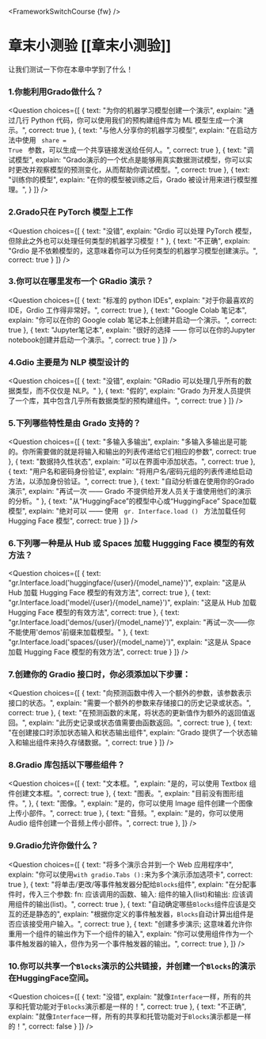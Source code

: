<FrameworkSwitchCourse {fw} />

<!-- DISABLE-FRONTMATTER-SECTIONS -->

# 章末小测验 [[章末小测验]]

<CourseFloatingBanner
    chapter={7}
    classNames="absolute z-10 right-0 top-0"
/>

让我们测试一下你在本章中学到了什么！

### 1.你能利用Grado做什么？
<Question
	choices={[
        {
			text: "为你的机器学习模型创建一个演示",
			explain: "通过几行 Python 代码，你可以使用我们的预构建组件库为 ML 模型生成一个演示。",
			correct: true
		},
		{
			text: "与他人分享你的机器学习模型",
			explain: "在启动方法中使用 <code> share = True </code> 参数，可以生成一个共享链接发送给任何人。",
            correct: true
		},
		{
			text: "调试模型",
			explain: "Grado演示的一个优点是能够用真实数据测试模型，你可以实时更改并观察模型的预测变化，从而帮助你调试模型。",
			correct: true
		},
		{
			text: "训练你的模型",
			explain: "在你的模型被训练之后，Grado 被设计用来进行模型推理。",
		}
	]}
/>

### 2.Grado只在 PyTorch 模型上工作
<Question
	choices={[
        {
			text: "没错",
			explain: "Grdio 可以处理 PyTorch 模型，但除此之外也可以处理任何类型的机器学习模型！"
        },
        {
			text: "不正确",
			explain: "Grdio 是不依赖模型的，这意味着你可以为任何类型的机器学习模型创建演示。",
			correct: true
        }
	]}
/>

### 3.你可以在哪里发布一个 GRadio 演示？
<Question
	choices={[
        {
			text: "标准的 python IDEs",
			explain: "对于你最喜欢的 IDE，Grdio 工作得非常好。",
            correct: true
        },
        {
			text: "Google Colab 笔记本",
			explain: "你可以在你的 Google colab 笔记本上创建并启动一个演示。",
			correct: true
        },
        {
			text: "Jupyter笔记本",
			explain: "很好的选择 —— 你可以在你的Jupyter notebook创建并启动一个演示。",
			correct: true
        }
	]}
/>

### 4.Gdio 主要是为 NLP 模型设计的
<Question
	choices={[
        {
			text: "没错",
			explain: "GRadio 可以处理几乎所有的数据类型，而不仅仅是 NLP。"
        },
        {
			text: "假的",
			explain: "Grado 为开发人员提供了一个库，其中包含几乎所有数据类型的预构建组件。",
            correct: true
        }
	]}
/>

### 5.下列哪些特性是由 Grado 支持的？
<Question
	choices={[
        {
			text: "多输入多输出",
			explain: "多输入多输出是可能的。你所需要做的就是将输入和输出的列表传递给它们相应的参数",
            correct: true
        },
        {
			text: "数据持久性状态",
			explain: "可以在界面中添加状态。",
			correct: true
        },
        {
			text: "用户名和密码身份验证",
			explain: "将用户名/密码元组的列表传递给启动方法，以添加身份验证。",
			correct: true
        },
        {
			text: "自动分析谁在使用你的Grado演示",
			explain: "再试一次 —— Grado 不提供给开发人员关于谁使用他们的演示的分析。"
        },
        {
			text: "从“HuggingFace”的模型中心或“HuggingFace” Space加载模型",
			explain: "绝对可以 —— 使用 <code> gr. Interface.load () </code> 方法加载任何 Hugging Face 模型",
			correct: true
        }
	]}
/>

### 6.下列哪一种是从 Hub 或 Spaces 加载 Huggging Face 模型的有效方法？
<Question
	choices={[
        {
			text: "gr.Interface.load('huggingface/{user}/{model_name}')",
			explain: "这是从 Hub 加载 Hugging Face 模型的有效方法",
            correct: true
        },
        {
			text: "gr.Interface.load('model/{user}/{model_name}')",
			explain: "这是从 Hub 加载 Hugging Face 模型的有效方法",
			correct: true
        },
        {
			text: "gr.Interface.load('demos/{user}/{model_name}')",
			explain: "再试一次——你不能使用'demos'前缀来加载模型。"
        },
        {
			text: "gr.Interface.load('spaces/{user}/{model_name}')",
			explain: "这是从 Space 加载 Hugging Face 模型的有效方法",
			correct: true
        }
	]}
/>

### 7.创建你的 Gradio 接口时，你必须添加以下步骤：
<Question
	choices={[
        {
			text: "向预测函数中传入一个额外的参数，该参数表示接口的状态。",
			explain: "需要一个额外的参数来存储接口的历史记录或状态。",
            correct: true
        },
        {
			text: "在预测函数的末尾，将状态的更新值作为额外的返回值返回。",
			explain: "此历史记录或状态值需要由函数返回。",
            correct: true
        },
        {
			text: "在创建接口时添加状态输入和状态输出组件",
			explain: "Grado 提供了一个状态输入和输出组件来持久存储数据。",
            correct: true
        }
	]}
/>

### 8.Gradio 库包括以下哪些组件？
<Question
	choices={[
        {
			text: "文本框。",
			explain: "是的，可以使用 Textbox 组件创建文本框。",
            correct: true
        },
        {
			text: "图表。",
			explain: "目前没有图形组件。",
        },
        {
			text: "图像。",
			explain: "是的，你可以使用 Image 组件创建一个图像上传小部件。",
            correct: true
        },
        {
			text: "音频。",
			explain: "是的，你可以使用 Audio 组件创建一个音频上传小部件。",
            correct: true
        },
	]}
/>

### 9.Gradio允许你做什么？
<Question
	choices={[
        {
			text: "将多个演示合并到一个 Web 应用程序中",
			explain: "你可以使用`with gradio.Tabs ():`来为多个演示添加选项卡",
			correct: true
        },
        {
			text: "将单击/更改/等事件触发器分配给`Blocks`组件",
			explain: "在分配事件时，传入三个参数: fn: 应该调用的函数、输入: 组件的输入(list)和输出: 应该调用组件的输出(list)。",
			correct: true
        },
        {
			text: "自动确定哪些`Blocks`组件应该是交互的还是静态的",
			explain: "根据你定义的事件触发器，`Blocks`自动计算出组件是否应该接受用户输入。",
			correct: true
        },
		 {
			text: "创建多步演示; 这意味着允许你重用一个组件的输出作为下一个组件的输入",
			explain: "你可以使用组件作为一个事件触发器的输入，但作为另一个事件触发器的输出。",
            correct: true
        },
	]}
/>

### 10.你可以共享一个`Blocks`演示的公共链接，并创建一个`Blocks`的演示在HuggingFace空间。
<Question
	choices={[
        {
			text: "没错",
			explain: "就像`Interface`一样，所有的共享和托管功能对于`Blocks`演示都是一样的！",
			correct: true
        },
        {
			text: "不正确",
			explain: "就像`Interface`一样，所有的共享和托管功能对于`Blocks`演示都是一样的！",
			correct: false
        }
	]}
/>